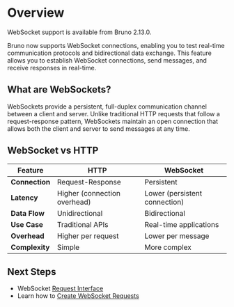 
# Overview

<Callout type="info">
    WebSocket support is available from Bruno 2.13.0.
</Callout>

Bruno now supports WebSocket connections, enabling you to test real-time communication protocols and bidirectional data exchange. This feature allows you to establish WebSocket connections, send messages, and receive responses in real-time.

## What are WebSockets?

WebSockets provide a persistent, full-duplex communication channel between a client and server. Unlike traditional HTTP requests that follow a request-response pattern, WebSockets maintain an open connection that allows both the client and server to send messages at any time.

## WebSocket vs HTTP

| Feature | HTTP | WebSocket |
|---------|------|-----------|
| **Connection** | Request-Response | Persistent |
| **Latency** | Higher (connection overhead) | Lower (persistent connection) |
| **Data Flow** | Unidirectional | Bidirectional |
| **Use Case** | Traditional APIs | Real-time applications |
| **Overhead** | Higher per request | Lower per message |
| **Complexity** | Simple | More complex |

## Next Steps

- WebSocket [Request Interface](./ws-interface.mdx)
- Learn how to [Create WebSocket Requests](./create-request.mdx)


